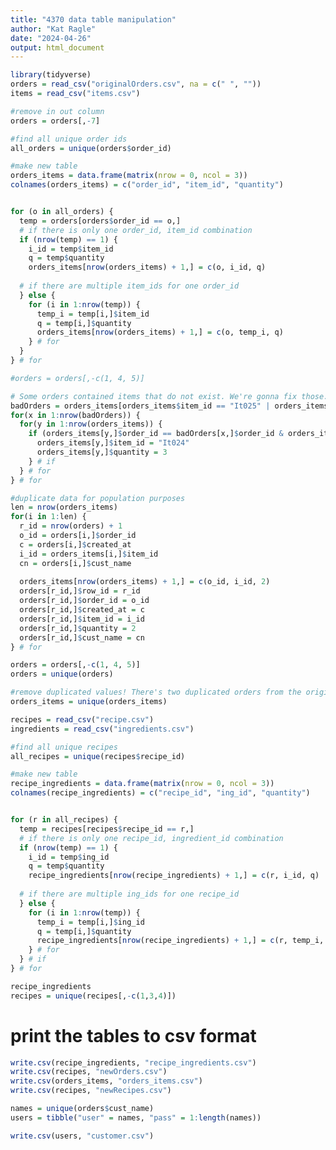 ```yaml
---
title: "4370 data table manipulation"
author: "Kat Ragle"
date: "2024-04-26"
output: html_document
---
```



```r
library(tidyverse)
orders = read_csv("originalOrders.csv", na = c(" ", ""))
items = read_csv("items.csv")

#remove in out column
orders = orders[,-7]

#find all unique order ids
all_orders = unique(orders$order_id)

#make new table
orders_items = data.frame(matrix(nrow = 0, ncol = 3))
colnames(orders_items) = c("order_id", "item_id", "quantity")


for (o in all_orders) {
  temp = orders[orders$order_id == o,]
  # if there is only one order_id, item_id combination
  if (nrow(temp) == 1) {
    i_id = temp$item_id
    q = temp$quantity
    orders_items[nrow(orders_items) + 1,] = c(o, i_id, q)
    
  # if there are multiple item_ids for one order_id
  } else {
    for (i in 1:nrow(temp)) {
      temp_i = temp[i,]$item_id
      q = temp[i,]$quantity
      orders_items[nrow(orders_items) + 1,] = c(o, temp_i, q)
    } # for
  }
} # for

#orders = orders[,-c(1, 4, 5)]

# Some orders contained items that do not exist. We're gonna fix those.
badOrders = orders_items[orders_items$item_id == "It025" | orders_items$item_id == "It026" | orders_items$item_id == "It027" | orders_items$item_id == "It028",]
for(x in 1:nrow(badOrders)) {
  for(y in 1:nrow(orders_items)) {
    if (orders_items[y,]$order_id == badOrders[x,]$order_id & orders_items[y,]$item_id == badOrders[x,]$item_id) {
      orders_items[y,]$item_id = "It024"
      orders_items[y,]$quantity = 3
    } # if
  } # for
} # for

#duplicate data for population purposes
len = nrow(orders_items)
for(i in 1:len) {
  r_id = nrow(orders) + 1
  o_id = orders[i,]$order_id
  c = orders[i,]$created_at
  i_id = orders_items[i,]$item_id
  cn = orders[i,]$cust_name
  
  orders_items[nrow(orders_items) + 1,] = c(o_id, i_id, 2)
  orders[r_id,]$row_id = r_id
  orders[r_id,]$order_id = o_id
  orders[r_id,]$created_at = c
  orders[r_id,]$item_id = i_id
  orders[r_id,]$quantity = 2
  orders[r_id,]$cust_name = cn
} # for

orders = orders[,-c(1, 4, 5)]
orders = unique(orders)

#remove duplicated values! There's two duplicated orders from the original data
orders_items = unique(orders_items)
```


```r
recipes = read_csv("recipe.csv")
ingredients = read_csv("ingredients.csv")

#find all unique recipes
all_recipes = unique(recipes$recipe_id)

#make new table
recipe_ingredients = data.frame(matrix(nrow = 0, ncol = 3))
colnames(recipe_ingredients) = c("recipe_id", "ing_id", "quantity")


for (r in all_recipes) {
  temp = recipes[recipes$recipe_id == r,]
  # if there is only one recipe_id, ingredient_id combination
  if (nrow(temp) == 1) {
    i_id = temp$ing_id
    q = temp$quantity
    recipe_ingredients[nrow(recipe_ingredients) + 1,] = c(r, i_id, q)
    
  # if there are multiple ing_ids for one recipe_id
  } else {
    for (i in 1:nrow(temp)) {
      temp_i = temp[i,]$ing_id
      q = temp[i,]$quantity
      recipe_ingredients[nrow(recipe_ingredients) + 1,] = c(r, temp_i, q)
    } # for
  } # if
} # for

recipe_ingredients
recipes = unique(recipes[,-c(1,3,4)])
```


# print the tables to csv format 
```r
write.csv(recipe_ingredients, "recipe_ingredients.csv")
write.csv(recipes, "newOrders.csv")
write.csv(orders_items, "orders_items.csv")
write.csv(recipes, "newRecipes.csv")
```


```r
names = unique(orders$cust_name)
users = tibble("user" = names, "pass" = 1:length(names))

write.csv(users, "customer.csv")
```

